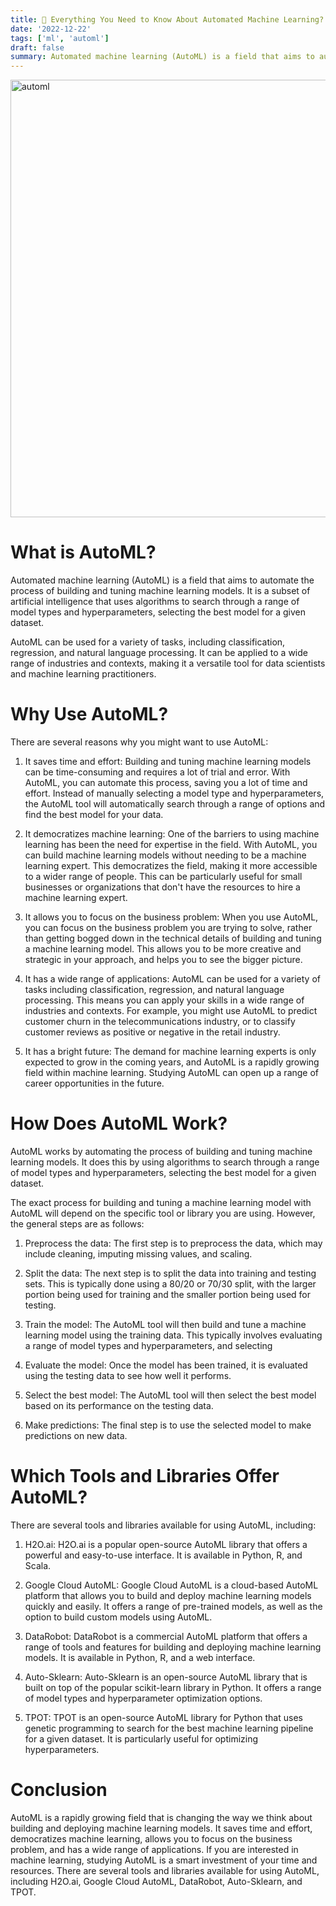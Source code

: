 ```yaml
---
title: 📘 Everything You Need to Know About Automated Machine Learning?
date: '2022-12-22'
tags: ['ml', 'automl']
draft: false
summary: Automated machine learning (AutoML) is a field that aims to automate the process of building and tuning machine learning models.
---
```


<div className="grid place-items-center">
  <img
    className="inline rounded-lg"
    src="https://miro.medium.com/max/1200/0*uUXQJojEeAV1L5KZ"
    alt="automl"
    width="700"
    height="700"
  />
</div>

# What is AutoML?

Automated machine learning (AutoML) is a field that aims to automate the process of building and tuning machine learning models. It is a subset of artificial intelligence that uses algorithms to search through a range of model types and hyperparameters, selecting the best model for a given dataset.

AutoML can be used for a variety of tasks, including classification, regression, and natural language processing. It can be applied to a wide range of industries and contexts, making it a versatile tool for data scientists and machine learning practitioners.

# Why Use AutoML?

There are several reasons why you might want to use AutoML:

1. It saves time and effort: Building and tuning machine learning models can be time-consuming and requires a lot of trial and error. With AutoML, you can automate this process, saving you a lot of time and effort. Instead of manually selecting a model type and hyperparameters, the AutoML tool will automatically search through a range of options and find the best model for your data.

2. It democratizes machine learning: One of the barriers to using machine learning has been the need for expertise in the field. With AutoML, you can build machine learning models without needing to be a machine learning expert. This democratizes the field, making it more accessible to a wider range of people. This can be particularly useful for small businesses or organizations that don't have the resources to hire a machine learning expert.

3. It allows you to focus on the business problem: When you use AutoML, you can focus on the business problem you are trying to solve, rather than getting bogged down in the technical details of building and tuning a machine learning model. This allows you to be more creative and strategic in your approach, and helps you to see the bigger picture.

4. It has a wide range of applications: AutoML can be used for a variety of tasks including classification, regression, and natural language processing. This means you can apply your skills in a wide range of industries and contexts. For example, you might use AutoML to predict customer churn in the telecommunications industry, or to classify customer reviews as positive or negative in the retail industry.

5. It has a bright future: The demand for machine learning experts is only expected to grow in the coming years, and AutoML is a rapidly growing field within machine learning. Studying AutoML can open up a range of career opportunities in the future.

# How Does AutoML Work?

AutoML works by automating the process of building and tuning machine learning models. It does this by using algorithms to search through a range of model types and hyperparameters, selecting the best model for a given dataset.

The exact process for building and tuning a machine learning model with AutoML will depend on the specific tool or library you are using. However, the general steps are as follows:

1. Preprocess the data: The first step is to preprocess the data, which may include cleaning, imputing missing values, and scaling.

2. Split the data: The next step is to split the data into training and testing sets. This is typically done using a 80/20 or 70/30 split, with the larger portion being used for training and the smaller portion being used for testing.

3. Train the model: The AutoML tool will then build and tune a machine learning model using the training data. This typically involves evaluating a range of model types and hyperparameters, and selecting

4. Evaluate the model: Once the model has been trained, it is evaluated using the testing data to see how well it performs.

5. Select the best model: The AutoML tool will then select the best model based on its performance on the testing data.

6. Make predictions: The final step is to use the selected model to make predictions on new data.

# Which Tools and Libraries Offer AutoML?

There are several tools and libraries available for using AutoML, including:

1. H2O.ai: H2O.ai is a popular open-source AutoML library that offers a powerful and easy-to-use interface. It is available in Python, R, and Scala.

2. Google Cloud AutoML: Google Cloud AutoML is a cloud-based AutoML platform that allows you to build and deploy machine learning models quickly and easily. It offers a range of pre-trained models, as well as the option to build custom models using AutoML.

3. DataRobot: DataRobot is a commercial AutoML platform that offers a range of tools and features for building and deploying machine learning models. It is available in Python, R, and a web interface.

4. Auto-Sklearn: Auto-Sklearn is an open-source AutoML library that is built on top of the popular scikit-learn library in Python. It offers a range of model types and hyperparameter optimization options.

5. TPOT: TPOT is an open-source AutoML library for Python that uses genetic programming to search for the best machine learning pipeline for a given dataset. It is particularly useful for optimizing hyperparameters.

# Conclusion

AutoML is a rapidly growing field that is changing the way we think about building and deploying machine learning models. It saves time and effort, democratizes machine learning, allows you to focus on the business problem, and has a wide range of applications. If you are interested in machine learning, studying AutoML is a smart investment of your time and resources. There are several tools and libraries available for using AutoML, including H2O.ai, Google Cloud AutoML, DataRobot, Auto-Sklearn, and TPOT.